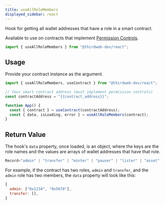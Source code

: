 ```yaml
---
title: useAllRoleMembers
displayed_sidebar: react
---
```


Hook for getting all wallet addresses that have a role in a smart contract.

Available to use on contracts that implement [Permission Controls](/contractkit/extension-contracts/permissions).

```jsx
import { useAllRoleMembers } from "@thirdweb-dev/react";
```

## Usage

Provide your contract instance as the argument.

```jsx
import { useAllRoleMembers, useContract } from "@thirdweb-dev/react";

// Your smart contract address (must implement permission controls)
const contractAddress = "{{contract_address}}";

function App() {
  const { contract } = useContract(contractAddress);
  const { data, isLoading, error } = useAllRoleMembers(contract);
}
```

## Return Value

The hook's `data` property, once loaded, is an object, where the keys are the role names and the values are arrays of wallet addresses that have that role.

```jsx
Record<"admin" | "transfer" | "minter" | "pauser" | "lister" | "asset" | "unwrap" | "factory" | (string & {}), string[]> | undefined
```

For example, if the contract has two roles, `admin` and `transfer`, and the `admin` role has two members, the `data` property will look like this:

```jsx
{
  admin: ["0x1234", "0x5678"],
  transfer: [],
}
```
